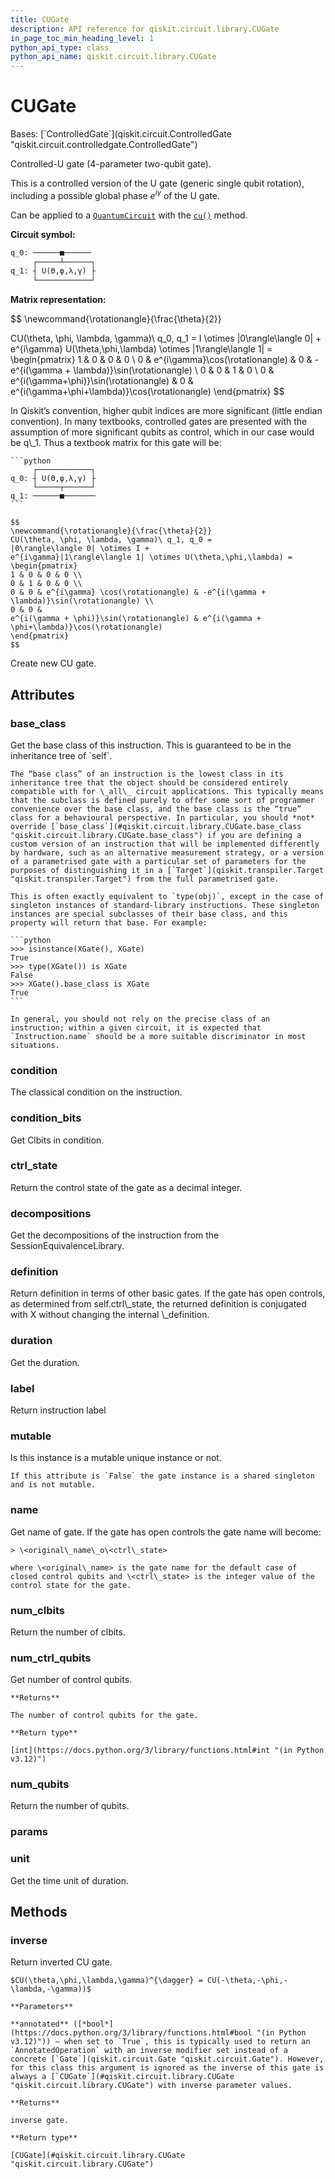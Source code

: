 ```yaml
---
title: CUGate
description: API reference for qiskit.circuit.library.CUGate
in_page_toc_min_heading_level: 1
python_api_type: class
python_api_name: qiskit.circuit.library.CUGate
---
```


# CUGate

<Class id="qiskit.circuit.library.CUGate" github="https://github.com/qiskit/qiskit/tree/main/qiskit/circuit/library/standard_gates/u.py" signature="qiskit.circuit.library.CUGate(theta, phi, lam, gamma, label=None, ctrl_state=None, *, duration=None, unit='dt', _base_label=None)">
  Bases: [`ControlledGate`](qiskit.circuit.ControlledGate "qiskit.circuit.controlledgate.ControlledGate")

  Controlled-U gate (4-parameter two-qubit gate).

  This is a controlled version of the U gate (generic single qubit rotation), including a possible global phase $e^{i\gamma}$ of the U gate.

  Can be applied to a [`QuantumCircuit`](qiskit.circuit.QuantumCircuit "qiskit.circuit.QuantumCircuit") with the [`cu()`](qiskit.circuit.QuantumCircuit#cu "qiskit.circuit.QuantumCircuit.cu") method.

  **Circuit symbol:**

  ```python
  q_0: ──────■──────
       ┌─────┴──────┐
  q_1: ┤ U(ϴ,φ,λ,γ) ├
       └────────────┘
  ```

  **Matrix representation:**

  $$
  \newcommand{\rotationangle}{\frac{\theta}{2}}

  CU(\theta, \phi, \lambda, \gamma)\ q_0, q_1 =
      I \otimes |0\rangle\langle 0| +
      e^{i\gamma} U(\theta,\phi,\lambda) \otimes |1\rangle\langle 1| =
      \begin{pmatrix}
          1 & 0 & 0 & 0 \\
          0 & e^{i\gamma}\cos(\rotationangle) &
          0 & -e^{i(\gamma + \lambda)}\sin(\rotationangle) \\
          0 & 0 & 1 & 0 \\
          0 & e^{i(\gamma+\phi)}\sin(\rotationangle) &
          0 & e^{i(\gamma+\phi+\lambda)}\cos(\rotationangle)
      \end{pmatrix}
  $$

  <Admonition title="Note" type="note">
    In Qiskit’s convention, higher qubit indices are more significant (little endian convention). In many textbooks, controlled gates are presented with the assumption of more significant qubits as control, which in our case would be q\_1. Thus a textbook matrix for this gate will be:

    ```python
         ┌────────────┐
    q_0: ┤ U(ϴ,φ,λ,γ) ├
         └─────┬──────┘
    q_1: ──────■───────
    ```

    $$
    \newcommand{\rotationangle}{\frac{\theta}{2}}
    CU(\theta, \phi, \lambda, \gamma)\ q_1, q_0 =
    |0\rangle\langle 0| \otimes I +
    e^{i\gamma}|1\rangle\langle 1| \otimes U(\theta,\phi,\lambda) =
    \begin{pmatrix}
    1 & 0 & 0 & 0 \\
    0 & 1 & 0 & 0 \\
    0 & 0 & e^{i\gamma} \cos(\rotationangle) & -e^{i(\gamma + \lambda)}\sin(\rotationangle) \\
    0 & 0 &
    e^{i(\gamma + \phi)}\sin(\rotationangle) & e^{i(\gamma + \phi+\lambda)}\cos(\rotationangle)
    \end{pmatrix}
    $$
  </Admonition>

  Create new CU gate.

  ## Attributes

  ### base\_class

  <Attribute id="qiskit.circuit.library.CUGate.base_class" name="base_class">
    Get the base class of this instruction. This is guaranteed to be in the inheritance tree of `self`.

    The “base class” of an instruction is the lowest class in its inheritance tree that the object should be considered entirely compatible with for \_all\_ circuit applications. This typically means that the subclass is defined purely to offer some sort of programmer convenience over the base class, and the base class is the “true” class for a behavioural perspective. In particular, you should *not* override [`base_class`](#qiskit.circuit.library.CUGate.base_class "qiskit.circuit.library.CUGate.base_class") if you are defining a custom version of an instruction that will be implemented differently by hardware, such as an alternative measurement strategy, or a version of a parametrised gate with a particular set of parameters for the purposes of distinguishing it in a [`Target`](qiskit.transpiler.Target "qiskit.transpiler.Target") from the full parametrised gate.

    This is often exactly equivalent to `type(obj)`, except in the case of singleton instances of standard-library instructions. These singleton instances are special subclasses of their base class, and this property will return that base. For example:

    ```python
    >>> isinstance(XGate(), XGate)
    True
    >>> type(XGate()) is XGate
    False
    >>> XGate().base_class is XGate
    True
    ```

    In general, you should not rely on the precise class of an instruction; within a given circuit, it is expected that `Instruction.name` should be a more suitable discriminator in most situations.
  </Attribute>

  ### condition

  <Attribute id="qiskit.circuit.library.CUGate.condition" name="condition">
    The classical condition on the instruction.
  </Attribute>

  ### condition\_bits

  <Attribute id="qiskit.circuit.library.CUGate.condition_bits" name="condition_bits">
    Get Clbits in condition.
  </Attribute>

  ### ctrl\_state

  <Attribute id="qiskit.circuit.library.CUGate.ctrl_state" name="ctrl_state">
    Return the control state of the gate as a decimal integer.
  </Attribute>

  ### decompositions

  <Attribute id="qiskit.circuit.library.CUGate.decompositions" name="decompositions">
    Get the decompositions of the instruction from the SessionEquivalenceLibrary.
  </Attribute>

  ### definition

  <Attribute id="qiskit.circuit.library.CUGate.definition" name="definition">
    Return definition in terms of other basic gates. If the gate has open controls, as determined from self.ctrl\_state, the returned definition is conjugated with X without changing the internal \_definition.
  </Attribute>

  ### duration

  <Attribute id="qiskit.circuit.library.CUGate.duration" name="duration">
    Get the duration.
  </Attribute>

  ### label

  <Attribute id="qiskit.circuit.library.CUGate.label" name="label">
    Return instruction label
  </Attribute>

  ### mutable

  <Attribute id="qiskit.circuit.library.CUGate.mutable" name="mutable">
    Is this instance is a mutable unique instance or not.

    If this attribute is `False` the gate instance is a shared singleton and is not mutable.
  </Attribute>

  ### name

  <Attribute id="qiskit.circuit.library.CUGate.name" name="name">
    Get name of gate. If the gate has open controls the gate name will become:

    > \<original\_name\_o\<ctrl\_state>

    where \<original\_name> is the gate name for the default case of closed control qubits and \<ctrl\_state> is the integer value of the control state for the gate.
  </Attribute>

  ### num\_clbits

  <Attribute id="qiskit.circuit.library.CUGate.num_clbits" name="num_clbits">
    Return the number of clbits.
  </Attribute>

  ### num\_ctrl\_qubits

  <Attribute id="qiskit.circuit.library.CUGate.num_ctrl_qubits" name="num_ctrl_qubits">
    Get number of control qubits.

    **Returns**

    The number of control qubits for the gate.

    **Return type**

    [int](https://docs.python.org/3/library/functions.html#int "(in Python v3.12)")
  </Attribute>

  ### num\_qubits

  <Attribute id="qiskit.circuit.library.CUGate.num_qubits" name="num_qubits">
    Return the number of qubits.
  </Attribute>

  ### params

  <Attribute id="qiskit.circuit.library.CUGate.params" name="params" />

  ### unit

  <Attribute id="qiskit.circuit.library.CUGate.unit" name="unit">
    Get the time unit of duration.
  </Attribute>

  ## Methods

  ### inverse

  <Function id="qiskit.circuit.library.CUGate.inverse" name="inverse" signature="inverse(annotated=False)">
    Return inverted CU gate.

    $CU(\theta,\phi,\lambda,\gamma)^{\dagger} = CU(-\theta,-\phi,-\lambda,-\gamma))$

    **Parameters**

    **annotated** ([*bool*](https://docs.python.org/3/library/functions.html#bool "(in Python v3.12)")) – when set to `True`, this is typically used to return an `AnnotatedOperation` with an inverse modifier set instead of a concrete [`Gate`](qiskit.circuit.Gate "qiskit.circuit.Gate"). However, for this class this argument is ignored as the inverse of this gate is always a [`CUGate`](#qiskit.circuit.library.CUGate "qiskit.circuit.library.CUGate") with inverse parameter values.

    **Returns**

    inverse gate.

    **Return type**

    [CUGate](#qiskit.circuit.library.CUGate "qiskit.circuit.library.CUGate")
  </Function>
</Class>

